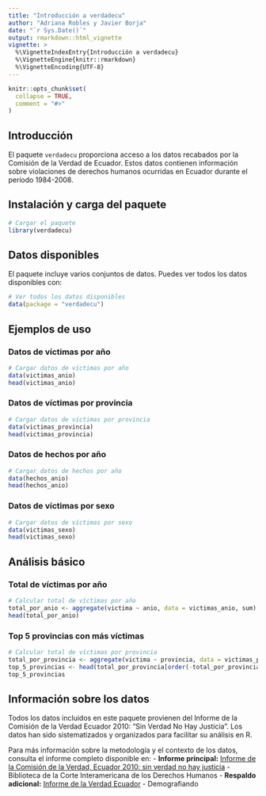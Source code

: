 ```yaml
---
title: "Introducción a verdadecu"
author: "Adriana Robles y Javier Borja"
date: "`r Sys.Date()`"
output: rmarkdown::html_vignette
vignette: >
  %\VignetteIndexEntry{Introducción a verdadecu}
  %\VignetteEngine{knitr::rmarkdown}
  %\VignetteEncoding{UTF-8}
---
```


```r
knitr::opts_chunk$set(
  collapse = TRUE,
  comment = "#>"
)
```

## Introducción

El paquete `verdadecu` proporciona acceso a los datos recabados por la Comisión de la Verdad de Ecuador. Estos datos contienen información sobre violaciones de derechos humanos ocurridas en Ecuador durante el período 1984-2008.

## Instalación y carga del paquete

```r
# Cargar el paquete
library(verdadecu)
```

## Datos disponibles

El paquete incluye varios conjuntos de datos. Puedes ver todos los datos disponibles con:

```r
# Ver todos los datos disponibles
data(package = "verdadecu")
```

## Ejemplos de uso

### Datos de víctimas por año

```r
# Cargar datos de víctimas por año
data(victimas_anio)
head(victimas_anio)
```

### Datos de víctimas por provincia

```r
# Cargar datos de víctimas por provincia
data(victimas_provincia)
head(victimas_provincia)
```

### Datos de hechos por año

```r
# Cargar datos de hechos por año
data(hechos_anio)
head(hechos_anio)
```

### Datos de víctimas por sexo

```r
# Cargar datos de víctimas por sexo
data(victimas_sexo)
head(victimas_sexo)
```

## Análisis básico

### Total de víctimas por año

```r
# Calcular total de víctimas por año
total_por_anio <- aggregate(victima ~ anio, data = victimas_anio, sum)
head(total_por_anio)
```

### Top 5 provincias con más víctimas

```r
# Calcular total de víctimas por provincia
total_por_provincia <- aggregate(victima ~ provincia, data = victimas_provincia, sum)
top_5_provincias <- head(total_por_provincia[order(-total_por_provincia$victima), ], 5)
top_5_provincias
```

## Información sobre los datos

Todos los datos incluidos en este paquete provienen del Informe de la Comisión de la Verdad Ecuador 2010: "Sin Verdad No Hay Justicia". Los datos han sido sistematizados y organizados para facilitar su análisis en R.

Para más información sobre la metodología y el contexto de los datos, consulta el informe completo disponible en: 
- **Informe principal:** [Informe de la Comisión de la Verdad, Ecuador 2010: sin verdad no hay justicia](https://biblioteca.corteidh.or.cr/documento/59430) - Biblioteca de la Corte Interamericana de los Derechos Humanos
- **Respaldo adicional:** [Informe de la Verdad Ecuador](https://demografiando.pro/informe-verdad/) - Demografiando